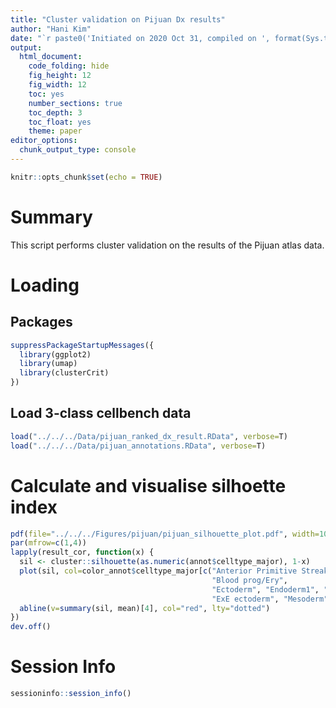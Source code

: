 ```yaml
---
title: "Cluster validation on Pijuan Dx results"
author: "Hani Kim"
date: "`r paste0('Initiated on 2020 Oct 31, compiled on ', format(Sys.time(), '%Y %b %d'))`"
output:
  html_document:
    code_folding: hide
    fig_height: 12
    fig_width: 12
    toc: yes
    number_sections: true
    toc_depth: 3
    toc_float: yes
    theme: paper
editor_options: 
  chunk_output_type: console
---
```


```r
knitr::opts_chunk$set(echo = TRUE)
```

# Summary
This script performs cluster validation on the results of the Pijuan atlas data.

# Loading 

## Packages
```r
suppressPackageStartupMessages({
  library(ggplot2)
  library(umap)
  library(clusterCrit)
})
```

## Load 3-class cellbench data
```r
load("../../../Data/pijuan_ranked_dx_result.RData", verbose=T)
load("../../../Data/pijuan_annotations.RData", verbose=T)
```

# Calculate and visualise silhoette index
```r
pdf(file="../../../Figures/pijuan/pijuan_silhouette_plot.pdf", width=10, height=5)
par(mfrow=c(1,4))
lapply(result_cor, function(x) {
  sil <- cluster::silhouette(as.numeric(annot$celltype_major), 1-x)
  plot(sil, col=color_annot$celltype_major[c("Anterior Primitive Streak",
                                             "Blood prog/Ery", 
                                             "Ectoderm", "Endoderm1", "Endoderm2", 
                                             "ExE ectoderm", "Mesoderm", "Neural crest", "PGC")][sort(annot$celltype_major)])
  abline(v=summary(sil, mean)[4], col="red", lty="dotted")
})
dev.off()
```

# Session Info
```r
sessioninfo::session_info()
```

